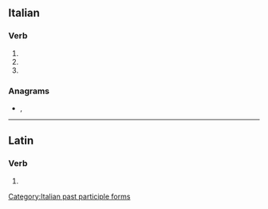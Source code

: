 ==Italian==

===Verb===
{{head|it|verb form}}

# {{inflection of|sigillare||2|p|pres|indc|lang=it}}
# {{inflection of|sigillare||2|p|impr|lang=it}}
# {{feminine plural of|sigillato|lang=it}}

===Anagrams===
* {{l|it|gialliste}}, {{l|it|legalisti}}

[[Category:Italian past participle forms]]

----

==Latin==

===Verb===
{{la-verb-form|sigillāte}}

# {{inflection of|sigillō||2|p|pres|actv|impr|lang=la}}